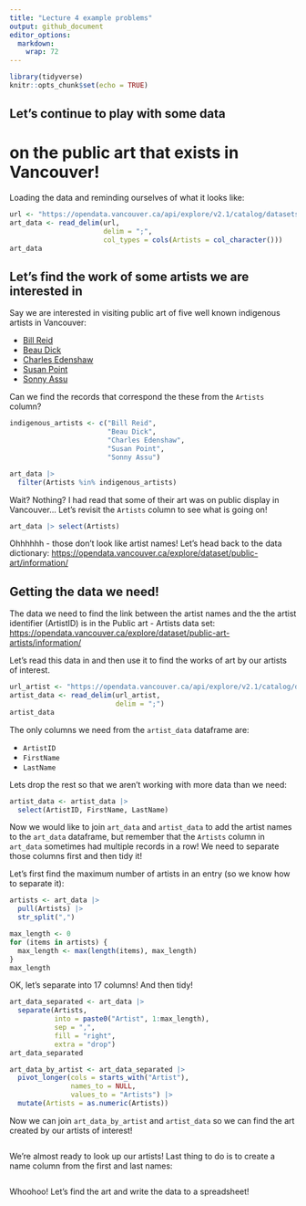 ```yaml
---
title: "Lecture 4 example problems"
output: github_document
editor_options: 
  markdown: 
    wrap: 72
---
```


```r
library(tidyverse)
knitr::opts_chunk$set(echo = TRUE)
```

## Let's continue to play with some data

# on the public art that exists in Vancouver!

Loading the data and reminding ourselves of what it looks like:

```r
url <- "https://opendata.vancouver.ca/api/explore/v2.1/catalog/datasets/public-art/exports/csv?lang=en&timezone=America%2FLos_Angeles&use_labels=true&delimiter=%3B"
art_data <- read_delim(url,
                       delim = ";",
                       col_types = cols(Artists = col_character()))
art_data
```

## Let's find the work of some artists we are interested in

Say we are interested in visiting public art of five well known
indigenous artists in Vancouver:

-   [Bill Reid](https://en.wikipedia.org/wiki/Bill_Reid)
-   [Beau Dick](https://en.wikipedia.org/wiki/Beau_Dick)
-   [Charles Edenshaw](https://en.wikipedia.org/wiki/Charles_Edenshaw)
-   [Susan Point](https://en.wikipedia.org/wiki/Susan_Point)
-   [Sonny Assu](https://en.wikipedia.org/wiki/Sonny_Assu)

Can we find the records that correspond the these from the `Artists`
column?

```r
indigenous_artists <- c("Bill Reid",
                        "Beau Dick",
                        "Charles Edenshaw",
                        "Susan Point",
                        "Sonny Assu")

art_data |> 
  filter(Artists %in% indigenous_artists)
```

Wait? Nothing? I had read that some of their art was on public display
in Vancouver... Let's revisit the `Artists` column to see what is going
on!

```r
art_data |> select(Artists)
```

Ohhhhhh - those don't look like artist names! Let's head back to the
data dictionary:
<https://opendata.vancouver.ca/explore/dataset/public-art/information/>

## Getting the data we need!

The data we need to find the link between the artist names and the the
artist identifier (ArtistID) is in the Public art - Artists data set:
<https://opendata.vancouver.ca/explore/dataset/public-art-artists/information/>

Let's read this data in and then use it to find the works of art by our
artists of interest.

```r
url_artist <- "https://opendata.vancouver.ca/api/explore/v2.1/catalog/datasets/public-art-artists/exports/csv?lang=en&timezone=America%2FLos_Angeles&use_labels=true&delimiter=%3B"
artist_data <- read_delim(url_artist,
                          delim = ";")
artist_data
```

The only columns we need from the `artist_data` dataframe are:

-   `ArtistID`
-   `FirstName`
-   `LastName`

Lets drop the rest so that we aren't working with more data than we
need:

```r
artist_data <- artist_data |> 
  select(ArtistID, FirstName, LastName)
```

Now we would like to join `art_data` and `artist_data` to add the artist
names to the `art_data` dataframe, but remember that the `Artists`
column in `art_data` sometimes had multiple records in a row! We need to
separate those columns first and then tidy it!

Let's first find the maximum number of artists in an entry (so we know
how to separate it):

```r
artists <- art_data |> 
  pull(Artists) |> 
  str_split(",")

max_length <- 0
for (items in artists) {
  max_length <- max(length(items), max_length)
}
max_length
```

OK, let's separate into 17 columns! And then tidy!

```r
art_data_separated <- art_data |> 
  separate(Artists,
           into = paste0("Artist", 1:max_length),
           sep = ",",
           fill = "right",
           extra = "drop")
art_data_separated
```

```r
art_data_by_artist <- art_data_separated |> 
  pivot_longer(cols = starts_with("Artist"),
               names_to = NULL,
               values_to = "Artists") |> 
  mutate(Artists = as.numeric(Artists))
```

Now we can join `art_data_by_artist` and `artist_data` so we can find
the art created by our artists of interest!

```r

```

We're almost ready to look up our artists! Last thing to do is to create
a name column from the first and last names:

```r

```

Whoohoo! Let's find the art and write the data to a spreadsheet!

```r

```
